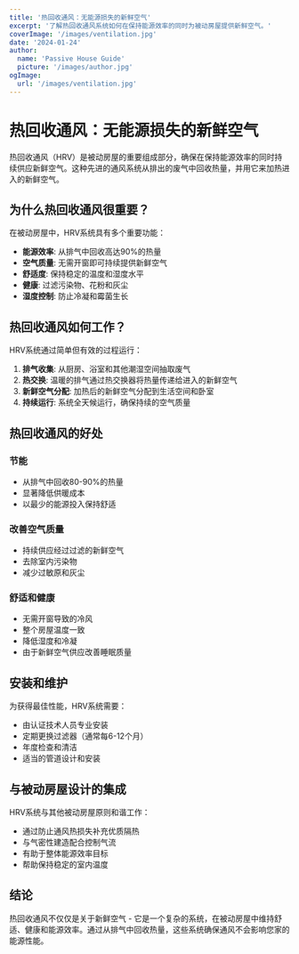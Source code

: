 ```yaml
---
title: '热回收通风：无能源损失的新鲜空气'
excerpt: '了解热回收通风系统如何在保持能源效率的同时为被动房屋提供新鲜空气。'
coverImage: '/images/ventilation.jpg'
date: '2024-01-24'
author:
  name: 'Passive House Guide'
  picture: '/images/author.jpg'
ogImage:
  url: '/images/ventilation.jpg'
---
```


# 热回收通风：无能源损失的新鲜空气

热回收通风（HRV）是被动房屋的重要组成部分，确保在保持能源效率的同时持续供应新鲜空气。这种先进的通风系统从排出的废气中回收热量，并用它来加热进入的新鲜空气。

## 为什么热回收通风很重要？

在被动房屋中，HRV系统具有多个重要功能：

- **能源效率**: 从排气中回收高达90%的热量
- **空气质量**: 无需开窗即可持续提供新鲜空气
- **舒适度**: 保持稳定的温度和湿度水平
- **健康**: 过滤污染物、花粉和灰尘
- **湿度控制**: 防止冷凝和霉菌生长

## 热回收通风如何工作？

HRV系统通过简单但有效的过程运行：

1. **排气收集**: 从厨房、浴室和其他潮湿空间抽取废气
2. **热交换**: 温暖的排气通过热交换器将热量传递给进入的新鲜空气
3. **新鲜空气分配**: 加热后的新鲜空气分配到生活空间和卧室
4. **持续运行**: 系统全天候运行，确保持续的空气质量

## 热回收通风的好处

### 节能
- 从排气中回收80-90%的热量
- 显著降低供暖成本
- 以最少的能源投入保持舒适

### 改善空气质量
- 持续供应经过过滤的新鲜空气
- 去除室内污染物
- 减少过敏原和灰尘

### 舒适和健康
- 无需开窗导致的冷风
- 整个房屋温度一致
- 降低湿度和冷凝
- 由于新鲜空气供应改善睡眠质量

## 安装和维护

为获得最佳性能，HRV系统需要：

- 由认证技术人员专业安装
- 定期更换过滤器（通常每6-12个月）
- 年度检查和清洁
- 适当的管道设计和安装

## 与被动房屋设计的集成

HRV系统与其他被动房屋原则和谐工作：

- 通过防止通风热损失补充优质隔热
- 与气密性建造配合控制气流
- 有助于整体能源效率目标
- 帮助保持稳定的室内温度

## 结论

热回收通风不仅仅是关于新鲜空气 - 它是一个复杂的系统，在被动房屋中维持舒适、健康和能源效率。通过从排气中回收热量，这些系统确保通风不会影响您家的能源性能。
